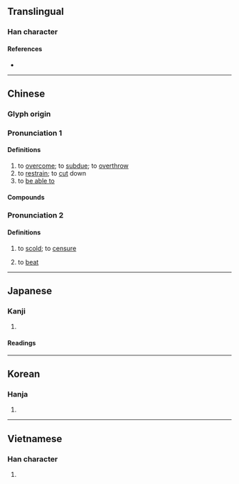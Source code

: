 {{also|克}}
{{character info/new}}
==Translingual==

===Han character===
{{Han char|rn=18|rad=刀|as=07|sn=9|four=42210|canj=JULN,XJULN|ids=⿺克刂}}

====References====
* {{Han ref|kx=0140.130|dkj=02009|dj=0318.040|hdz=10339.030|uh=524B|ud=21067|bh=AB67|bd=43879}}

----

==Chinese==

===Glyph origin===
{{Han etym}}

===Pronunciation 1===
{{zh-forms|s=克|t2=克|alt=尅,勀,勊}}
{{zh-pron
|m=kè
|c=hak1,haak1
|mn=xm,zz,tw:khek/qz:khiak
|w=4kheq
|mc=y
|oc=y
|cat=v
}}

====Definitions====
{{zh-hanzi}}

# to [[overcome]]; to [[subdue]]; to [[overthrow]]
# to [[restrain]]; to [[cut]] down
# to [[be able to]]

====Compounds====
{{zh-der|天剋地衝|剋日|剋嗇|剋落|剋剝|慳吝苦剋|剋扣|剋期|剋意|剋星|剋核|剋夫|刑剋|剋化|扣剋|相生相剋|掊剋|相剋|沖剋|衝剋|裒剋}}

===Pronunciation 2===
{{zh-forms|alt=尅,K}}
{{zh-pron
|m=kēi
|cat=v
}}

====Definitions====
{{zh-hanzi}}

# {{lb|zh|colloquial}} to [[scold]]; to [[censure]]
# {{lb|zh|colloquial}} to [[beat]]

----

==Japanese==

===Kanji===
{{ja-kanji|grade=|rs=刀07}}

# {{defn|lang=ja|sort=刀07}}

====Readings====
{{ja-readings
|on=こく
|kun=か-つ
}}

----

==Korean==

===Hanja===
{{ko-hanja|hangeul=[[극]]|rv=geuk|mr=kŭk}}

# {{defn|lang=ko|sort=刀07}}

----

==Vietnamese==

===Han character===
{{vi-hantu|[[khắc]]|rs=刀07}}

# {{defn|lang=vi|sort=刀07}}